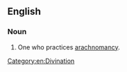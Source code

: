 ==English==

===Noun===
{{en-noun}}

# One who practices [[arachnomancy]].

[[Category:en:Divination]]